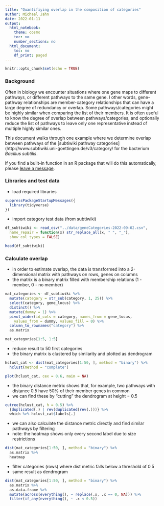 ```yaml
---
title: "Quantifiying overlap in the composition of categories"
author: Michael Jahn
date: 2022-01-11
output:
  html_notebook:
    theme: cosmo
    toc: no
    number_sections: no
  html_document:
    toc: no
    df_print: paged
---
```


```r
knitr::opts_chunk$set(echo = TRUE)
```

### Background

Often in biology we encounter situations where one gene maps to different pathways, or different pathways to the same gene.
I other words, gene-pathway relationships are member-category relationships that can have a large degree of redundancy or overlap. Some pathways/categories might be highly similar when comparing the list of their members. It is often useful to know the degree of overlap between pathways/categories, and optionally reduce the list of pathways to leave only one representative instead of multiple highly similar ones.

This document walks through one example where we determine overlap between pathways of the [subtiwiki pathway categories](http://www.subtiwiki.uni-goettingen.de/v3/category/ for the bacterium *Bacillus subtilis*.

If you find a built-in function in an R package that will do this automatically, please [leave a message](https://github.com/MPUSP/bioinfo-code-chunks/issues).

### Libraries and test data

- load required libraries

```r
suppressPackageStartupMessages({
  library(tidyverse)
})
```

- import category test data (from subtiwiki)

```r
df_subtiwiki <- read_csv("../data/geneCategories-2022-09-02.csv",
  name_repair = function(x) str_replace_all(x, " ", "_"),
  show_col_types = FALSE)

head(df_subtiwiki)
```

### Calculate overlap

- in order to estimate overlap, the data is transformed into a 2-dimensional matrix with pathways on rows, genes on columns
- the matrix is a binary matrix filled with membership relations (1 - member, 0 - no member)

```r
mat_categories <- df_subtiwiki %>%
  mutate(category = str_sub(category, 1, 25)) %>%
  select(category, gene_locus) %>%
  distinct() %>% 
  mutate(dummy = 1) %>%
  pivot_wider(id_cols = category, names_from = gene_locus,
    values_from = dummy, values_fill = 0) %>%
  column_to_rownames("category") %>%
  as.matrix

mat_categories[1:5, 1:5]
```

- reduce result to 50 first categories
- the binary matrix  is clustered by similarity and plotted as dendrogram

```r
hclust_cat <- dist(mat_categories[1:50, ], method = "binary") %>%
  hclust(method = "complete")

plot(hclust_cat, cex = 0.6, main = NA)
```


- the binary distance metric shows that, for example, two pathways with distance 0.5 have 50% of their member genes in common
- we can find these by "cutting" the dendrogram at height = 0.5

```r
cutree(hclust_cat, h = 0.5) %>%
  {duplicated(.) | rev(duplicated(rev(.)))} %>%
  which %>% hclust_cat$labels[.]
```

- we can also calculate the distance metric directly and find similar pathways by filtering
- note: the heatmap shows only every second label due to size restrictions

```r
dist(mat_categories[1:50, ], method = "binary") %>%
  as.matrix %>%
  heatmap
```
- filter categories (rows) where dist metric falls below a threshold of 0.5
- same result as dendrogram

```r
dist(mat_categories[1:50, ], method = "binary") %>%
  as.matrix %>%
  as.data.frame %>%
  mutate(across(everything(), ~ replace(.x, .x == 0, NA))) %>%
  filter(if_any(everything(), ~ .x < 0.5))
```



